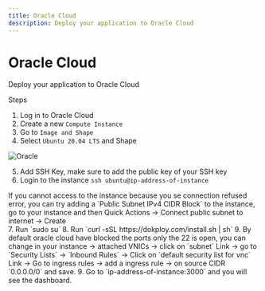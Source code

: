 ```yaml
---
title: Oracle Cloud
description: Deploy your application to Oracle Cloud
---
```




# Oracle Cloud

Deploy your application to Oracle Cloud

Steps

1. Log in to Oracle Cloud
2. Create a new `Compute Instance`
3. Go to `Image and Shape`
4. Select `Ubuntu 20.04 LTS` and Shape 


![Oracle](../../../assets/images/deployment/oracle/oracle-shape.png)

5. Add SSH Key, make sure to add the public key of your SSH key
6. Login to the instance `ssh ubuntu@ip-address-of-instance`
<Aside>
If you cannot access to the instance because you se connection refused error, you can try adding a `Public Subnet IPv4 CIDR Block` to the instance, go to your instance and then Quick Actions -> Connect public subnet to internet -> Create
</Aside>
7. Run `sudo su`
8. Run `curl -sSL https://dokploy.com/install.sh | sh`
9. By default oracle cloud have blocked the ports only the 22 is open, you can change in your instance -> attached VNICs -> click on `subnet` Link -> go to `Security Lists` -> `Inbound Rules` -> Click on `default security list for vnc` Link -> Go to ingress rules ->  add a ingress rule -> on source CIDR `0.0.0.0/0` and save.
9. Go to `ip-address-of-instance:3000` and you will see the dashboard.


